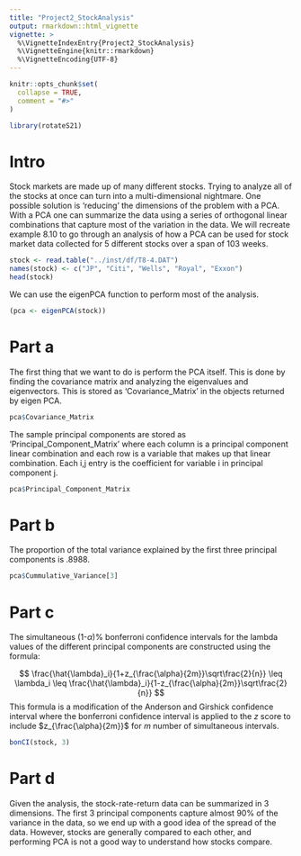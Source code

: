 ```yaml
---
title: "Project2_StockAnalysis"
output: rmarkdown::html_vignette
vignette: >
  %\VignetteIndexEntry{Project2_StockAnalysis}
  %\VignetteEngine{knitr::rmarkdown}
  %\VignetteEncoding{UTF-8}
---
```


```r
knitr::opts_chunk$set(
  collapse = TRUE,
  comment = "#>"
)
```

```r
library(rotateS21)
```

# Intro

Stock markets are made up of many different stocks. Trying to analyze all of the stocks at once can turn into a multi-dimensional nightmare. One possible solution is 'reducing' the dimensions of the problem with a PCA. With a PCA one can summarize the data using a series of orthogonal linear combinations that capture most of the variation in the data. We will recreate example 8.10 to go through an analysis of how a PCA can be used for stock market data collected for 5 different stocks over a span of 103 weeks. 

```r
stock <- read.table("../inst/df/T8-4.DAT")
names(stock) <- c("JP", "Citi", "Wells", "Royal", "Exxon")
head(stock)
```

We can use the eigenPCA function to perform most of the analysis.

```r
(pca <- eigenPCA(stock))
```

# Part a

The first thing that we want to do is perform the PCA itself. This is done by finding the covariance matrix and analyzing the eigenvalues and eigenvectors. This is stored as 'Covariance_Matrix' in the objects returned by eigen PCA.

```r
pca$Covariance_Matrix
```

The sample principal components are stored as 'Principal_Component_Matrix' where each column is a principal component linear combination and each row is a variable that makes up that linear combination. Each i,j entry is the coefficient for variable i in principal component j. 

```r
pca$Principal_Component_Matrix
```

# Part b

The proportion of the total variance explained by the first three principal components is .8988.

```r
pca$Cummulative_Variance[3]
```

# Part c

The simultaneous (1-$\alpha$)% bonferroni confidence intervals for the lambda values of the different principal components are constructed using the formula:

$$
\frac{\hat{\lambda}_i}{1+z_{\frac{\alpha}{2m}}\sqrt\frac{2}{n}} \leq \lambda_i \leq \frac{\hat{\lambda}_i}{1-z_{\frac{\alpha}{2m}}\sqrt\frac{2}{n}}
$$
This formula is a modification of the Anderson and Girshick confidence interval where the bonferroni confidence interval is applied to the $z$ score to include $z_{\frac{\alpha}{2m}}$ for $m$ number of simultaneous intervals. 

```r
bonCI(stock, 3)
```


# Part d

Given the analysis, the stock-rate-return data can be summarized in 3 dimensions. The first 3 principal components capture almost 90% of the variance in the data, so we end up with a good idea of the spread of the data. However, stocks are generally compared to each other, and performing PCA is not a good way to understand how stocks compare. 
